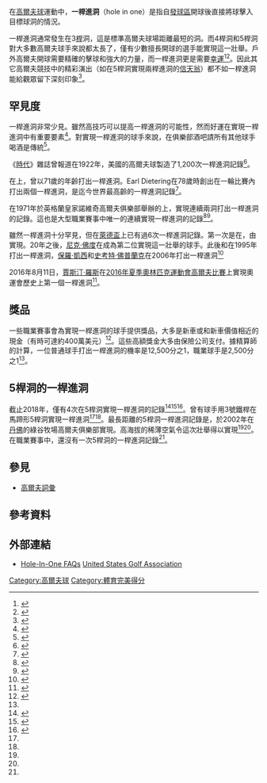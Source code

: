 在[[高爾夫球|高爾夫球]]運動中，'''一桿進洞'''（hole in one）是指自[[發球區|發球區]]開球後直接將球擊入目標球洞的情況。

一桿進洞通常發生在3[[標準桿|桿]]洞，這是標準高爾夫球場距離最短的洞。而4桿洞和5桿洞對大多數高爾夫球手來說都太長了，僅有少數擅長開球的選手能實現這一壯舉。戶外高爾夫開球需要精確的擊球和強大的力量，而一桿進洞更是需要[[運氣|幸運]]<ref>{{cite news|last1=Halley|first1=Jim|title=With holes in one, no matter how you slice them luck is vital|url=http://usatoday30.usatoday.com/sports/golf/2006-07-16-hole-in-one_x.htm|newspaper=USA Today|access-date=2014-10-31|archive-date=2022-02-12|archive-url=https://web.archive.org/web/20220212213111/http://usatoday30.usatoday.com/sports/golf/2006-07-16-hole-in-one_x.htm}}</ref><ref>{{cite web|last1=Oscarson|first1=Paul|title=Top 10 Craziest Holes-in-One|url=http://bleacherreport.com/articles/1693444-top-10-craziest-holes-in-one|website=The Bleacher Report|access-date=2014-10-31|archive-date=2014-12-24|archive-url=https://web.archive.org/web/20141224060502/http://bleacherreport.com/articles/1693444-top-10-craziest-holes-in-one|dead-url=no}}</ref>。因此其它高爾夫競技中的精彩演出（如在5桿洞實現兩桿進洞的[[标准杆#双鹰球|信天翁]]）都不如一桿進洞能給觀眾留下深刻印象<ref>{{cite magazine |first=Bill |last=Fields |url=http://www.golfdigest.com/majors/masters/index.ssf?/majors/masters/gw20040402albatross.html |title=The Rarest Bird: The albatross took flight at the 1935 Masters, but golf's most unlikely shot isn't easy to find |magazine=Golf World |date=2004-04-02 |access-date=2013-02-14 |archive-url=https://web.archive.org/web/20070305063301/http://www.golfdigest.com/majors/masters/index.ssf?%2Fmajors%2Fmasters%2Fgw20040402albatross.html |archive-date=2007-03-05 |dead-url=no }}</ref>。

==罕見度==
一桿進洞非常少見。雖然高技巧可以提高一桿進洞的可能性，然而好運在實現一桿進洞中有重要要素<ref name=odds>{{cite web |url=http://www.holeinoneinsurance.com/hole-in-one-odds.html |title=What Are The Odds of Making a Hole In One? |publisher=US Hole In One |access-date=2013-02-14 |archive-date=2012-11-09 |archive-url=https://web.archive.org/web/20121109172936/http://www.holeinoneinsurance.com/hole-in-one-odds.html |dead-url=no }}</ref>。對實現一桿進洞的球手來說，在俱樂部酒吧請所有其他球手喝酒是傳統<ref>{{cite web |url=https://abcnews.go.com/blogs/headlines/2012/07/golfers-hit-hole-in-ones-within-seconds-of-each-other/ |title=Golfers Hit Hole-In-Ones Within Seconds of Each Other |publisher=ABC News |date=2012-07-19 |access-date=2013-12-07 |archive-date=2020-01-11 |archive-url=https://web.archive.org/web/20200111041952/https://abcnews.go.com/blogs/headlines/2012/07/golfers-hit-hole-in-ones-within-seconds-of-each-other/ |dead-url=no }}</ref>。

《[[時代_(雜誌)|時代]]》雜誌曾報道在1922年，美國的高爾夫球製造了1,200次一桿進洞記錄<ref>{{cite magazine |author=<!--Staff writer(s); no by-line.--> |title=Miscellany |url=https://time.com/vault/issue/1923-03-03/page/27/ |magazine=Time |location=[[New_York_City|New York City]] |page=27 |date=1923-03-03 |access-date=2021-03-02 |archive-date=2016-03-06 |archive-url=https://web.archive.org/web/20160306140359/http://time.com/vault/issue/1923-03-03/page/27/ |dead-url=no }}</ref>。

在{{link-en|1973年英國高爾夫公開賽|1973 Open Championship}}上，{{link-en|吉恩·薩拉贊|Gene Sarazen}}曾以71歲的年齡打出一桿進洞。Earl Dietering在78歲時創出在一輪比賽內打出兩個一桿進洞，是迄今世界最高齡的一桿進洞記錄<ref>{{cite news |title=It's a pair of aces for senior golfer |newspaper=The Commercial Appeal |first=Phil |last=Stukenborg |date=April 20, 2012 |url=http://www.commercialappeal.com/news/2012/apr/20/its-a-pair-of-aces-for-senior-golfer/ |access-date=2013-02-14 |archive-date=2014-05-02 |archive-url=https://web.archive.org/web/20140502022515/http://www.commercialappeal.com/news/2012/apr/20/its-a-pair-of-aces-for-senior-golfer/ |dead-url=no }}</ref>。

在1971年於英格蘭皇家諾維奇高爾夫俱樂部舉辦的{{link-en|馬丁尼國際賽|Martini International}}上，{{link-en|約翰·哈德森 (高爾夫球手)|John Hudson (golfer)|約翰·哈德森}}實現連續兩洞打出一桿進洞的記錄。這也是大型職業賽事中唯一的連續實現一桿進洞的記錄<ref name=guinness>{{cite book |title=Golf: Records, Facts and Champions |url=https://archive.org/details/golfrecordsfacts0000stee |first=Donald |last=Steel |author-link=Donald Steel |publisher=Guinness Superlatives Ltd. |year=1987 |isbn=0-85112-847-5 |page=[https://archive.org/details/golfrecordsfacts0000stee/page/222 222]}}</ref><ref name=alliss>{{cite book |title=The Who's Who of Golf |url=https://archive.org/details/whoswhoofgolf0000alli |first=Peter |last=Alliss |author-link=Peter Alliss |publisher=Orbis Publishing |year=1983 |isbn=0-85613-520-8 |page=[https://archive.org/details/whoswhoofgolf0000alli/page/250 250]}}</ref>。

雖然一桿進洞十分罕見，但在[[萊德盃|萊德盃]]上已有過6次一桿進洞記錄。第一次是在{{link-en|1973年萊德盃|1973 Ryder Cup}}，由{{link-en|彼得·巴特勒 (高爾夫球手)|Peter Butler (golfer)|彼得·巴特勒}}實現。20年之後，[[尼克·佛度|尼克·佛度]]在{{link-en|1993年萊德盃|1993 Ryder Cup}}成為第二位實現這一壯舉的球手。此後{{link-en|科斯坦蒂諾·羅卡|Costantino Rocca}}和{{link-en|霍華德·克拉克 (高爾夫球手)|Howard Clark|霍華德·克拉克}}在1995年打出一桿進洞，[[保羅·凱西|保羅·凱西]]和[[史考特·佛普蘭克|史考特·佛普蘭克]]在2006年打出一桿進洞<ref>{{cite news |title=6 Ryder Cup Hole In Ones |url=http://www.mdhio.net/6-ryder-cup-hole-in-ones/ |access-date=2014-10-01 |archive-date=2016-03-30 |archive-url=https://web.archive.org/web/20160330080621/http://www.mdhio.net/6-ryder-cup-hole-in-ones/ |dead-url=no }}</ref>

2016年8月11日，[[賈斯汀·羅斯|賈斯汀·羅斯]]在[[2016年夏季奧林匹克運動會高爾夫比賽|2016年夏季奧林匹克運動會高爾夫比賽]]上實現奧運會歷史上第一個一桿進洞<ref>{{Cite web|url=http://www.golfdigest.com/story/justin-rose-makes-the-first-hole-in-one-in-olympics-golf-history|title=Justin Rose makes the first hole-in-one in Olympics golf history - Golf Digest|last=Myers|first=Alex|access-date=2016-08-12|archive-date=2020-10-29|archive-url=https://web.archive.org/web/20201029234207/https://www.golfdigest.com/story/justin-rose-makes-the-first-hole-in-one-in-olympics-golf-history|dead-url=no}}</ref>。

==獎品==
一些職業賽事會為實現一桿進洞的球手提供獎品，大多是新車或和新車價值相近的現金（有時可達約400萬美元）<ref>{{cite news |url=http://www.bizjournals.com/memphis/stories/2006/02/27/focus2.html |title=Hole-in-one insurance policies provide safety net for glitzy tournament contests |first=Chris |last=Harris |date=2006-02-26 |access-date=2013-02-14 |archive-date=2019-12-13 |archive-url=https://web.archive.org/web/20191213003932/https://www.bizjournals.com/memphis/stories/2006/02/27/focus2.html |dead-url=no }}</ref>。這些高額獎金大多由保險公司支付。據精算師的計算，一位普通球手打出一桿進洞的機率是12,500分之1，職業球手是2,500分之1<ref name=odds/>。

==5桿洞的一桿進洞==
截止2018年，僅有4次在5桿洞實現一桿進洞的記錄<ref name=Condor01>{{cite web|title=Golf A to Z - The 'Condor'|url=https://golftoday.co.uk/golf-a-to-z-the-condor/|accessdate=2021-04-03|work=Golf Today|dead-url=no|archive-date=2021-02-24|archive-url=https://web.archive.org/web/20210224185515/https://golftoday.co.uk/golf-a-to-z-the-condor/}}</ref><ref name=Condor02>{{cite web|title=Has There Ever Been a Hole-in-One on a Par-5 Hole?|url=http://golf.about.com/od/faqs/f/par5aces.htm|first=Brent|last=Kelley|publisher=About.com Golf|access-date=2014-08-24|archive-date=2017-02-14|archive-url=https://web.archive.org/web/20170214061853/http://golf.about.com/od/faqs/f/par5aces.htm|dead-url=no}}</ref><ref>{{Cite web|url=https://www.pga.com/news/golf-buzz/odds-hole-in-one-albatross-condor|title=Odds for hole in one, albatross, condor|website=www.pga.com|access-date=2019-08-23|archive-date=2019-08-23|archive-url=https://web.archive.org/web/20190823203536/https://www.pga.com/news/golf-buzz/odds-hole-in-one-albatross-condor|dead-url=no}}</ref>。曾有球手用3號鐵桿在馬蹄形5桿洞實現一桿進洞<ref name=Condor01/><ref name=Condor02/>。最長距離的5桿洞一桿進洞記錄是{{convert|517|yd|m|0|disp=or}}，於2002年在[[丹佛|丹佛]]的綠谷牧場高爾夫俱樂部實現。高海拔的稀薄空氣令這次壯舉得以實現<ref name=Condor01/><ref name=Condor02/>。在職業賽事中，還沒有一次5桿洞的一桿進洞記錄<ref name=Condor01/>。

==參見==
* [[高爾夫詞彙|高爾夫詞彙]]

==參考資料==
{{reflist|2}}

==外部連結==
* [http://www.usga.org/RulesFAQ/rules_answer.asp?FAQidx=148&Rule=100 Hole-In-One FAQs] {{Wayback|url=http://www.usga.org/RulesFAQ/rules_answer.asp?FAQidx=148&Rule=100 |date=20181215123151 }} [[United_States_Golf_Association|United States Golf Association]]
[[Category:高爾夫球|Category:高爾夫球]]
[[Category:體育完美得分|Category:體育完美得分]]